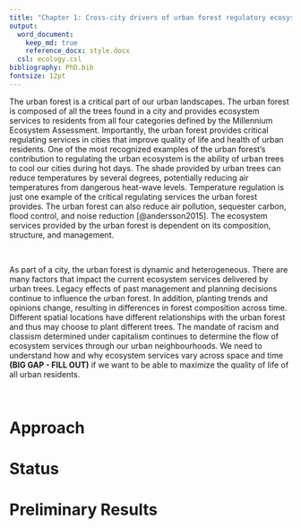 ```yaml
---
title: "Chapter 1: Cross-city drivers of urban forest regulatory ecosystem services"
output: 
  word_document:
    keep_md: true 
    reference_docx: style.docx
  csl: ecology.csl
bibliography: PhD.bib
fontsize: 12pt
---
```


The urban forest is a critical part of our urban landscapes. The urban forest is composed of all the trees found in a city and provides ecosystem services to residents from all four categories defined by the Millennium Ecosystem Assessment. Importantly, the urban forest provides critical regulating services in cities that improve quality of life and health of urban residents. One of the most recognized examples of the urban forest's contribution to regulating the urban ecosystem is the ability of urban trees to cool our cities during hot days. The shade provided by urban trees can reduce temperatures by several degrees, potentially reducing air temperatures from dangerous heat-wave levels. Temperature regulation is just one example of the critical regulating services the urban forest provides. The urban forest can also reduce air pollution, sequester carbon, flood control, and noise reduction [@andersson2015]. The ecosystem services provided by the urban forest is dependent on its composition, structure, and management.

\

As part of a city, the urban forest is dynamic and heterogeneous. There are many factors that impact the current ecosystem services delivered by urban trees. Legacy effects of past management and planning decisions continue to influence the urban forest. In addition, planting trends and opinions change, resulting in differences in forest composition across time. Different spatial locations have different relationships with the urban forest and thus may choose to plant different trees. The mandate of racism and classism determined under capitalism continues to determine the flow of ecosystem services through our urban neighbourhoods.  We need to understand how and why ecosystem services vary across space and time **(BIG GAP - FILL OUT)** if we want to be able to maximize the quality of life of all urban residents.

\

# Approach  

# Status  

# Preliminary Results